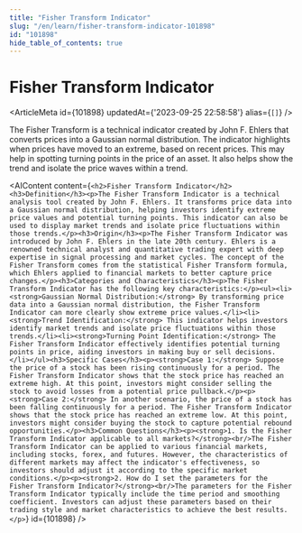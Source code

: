 ```yaml
---
title: "Fisher Transform Indicator"
slug: "/en/learn/fisher-transform-indicator-101898"
id: "101898"
hide_table_of_contents: true
---
```



# Fisher Transform Indicator

<ArticleMeta id={101898} updatedAt={'2023-09-25 22:58:58'} alias={`[]`} />
<div className='border-solid border-b border-t-0 my-4 border-[var(--ifm-color-gray-300)]' />

The Fisher Transform is a technical indicator created by John F. Ehlers that converts prices into a Gaussian normal distribution. The indicator highlights when prices have moved to an extreme, based on recent prices. This may help in spotting turning points in the price of an asset. It also helps show the trend and isolate the price waves within a trend.

<AIContent content={`<h2>Fisher Transform Indicator</h2><h3>Definition</h3><p>The Fisher Transform Indicator is a technical analysis tool created by John F. Ehlers. It transforms price data into a Gaussian normal distribution, helping investors identify extreme price values and potential turning points. This indicator can also be used to display market trends and isolate price fluctuations within those trends.</p><h3>Origin</h3><p>The Fisher Transform Indicator was introduced by John F. Ehlers in the late 20th century. Ehlers is a renowned technical analyst and quantitative trading expert with deep expertise in signal processing and market cycles. The concept of the Fisher Transform comes from the statistical Fisher Transform formula, which Ehlers applied to financial markets to better capture price changes.</p><h3>Categories and Characteristics</h3><p>The Fisher Transform Indicator has the following key characteristics:</p><ul><li><strong>Gaussian Normal Distribution:</strong> By transforming price data into a Gaussian normal distribution, the Fisher Transform Indicator can more clearly show extreme price values.</li><li><strong>Trend Identification:</strong> This indicator helps investors identify market trends and isolate price fluctuations within those trends.</li><li><strong>Turning Point Identification:</strong> The Fisher Transform Indicator effectively identifies potential turning points in price, aiding investors in making buy or sell decisions.</li></ul><h3>Specific Cases</h3><p><strong>Case 1:</strong> Suppose the price of a stock has been rising continuously for a period. The Fisher Transform Indicator shows that the stock price has reached an extreme high. At this point, investors might consider selling the stock to avoid losses from a potential price pullback.</p><p><strong>Case 2:</strong> In another scenario, the price of a stock has been falling continuously for a period. The Fisher Transform Indicator shows that the stock price has reached an extreme low. At this point, investors might consider buying the stock to capture potential rebound opportunities.</p><h3>Common Questions</h3><p><strong>1. Is the Fisher Transform Indicator applicable to all markets?</strong><br/>The Fisher Transform Indicator can be applied to various financial markets, including stocks, forex, and futures. However, the characteristics of different markets may affect the indicator's effectiveness, so investors should adjust it according to the specific market conditions.</p><p><strong>2. How do I set the parameters for the Fisher Transform Indicator?</strong><br/>The parameters for the Fisher Transform Indicator typically include the time period and smoothing coefficient. Investors can adjust these parameters based on their trading style and market characteristics to achieve the best results.</p>`} id={101898} />
